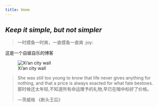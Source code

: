 ```yaml
---
title: Home
---
```

## _Keep it simple, but not simpler_

>一时摸鱼一时爽，一直摸鱼一直爽 :joy:

这是一个自娱自乐的博客


![Xi'an city wall](img/Xi'an1920X1440.jpg)

> She was still too young to know that life never gives anything for nothing, and that a price is always exacted for what fate bestows. <br>那时候还太年轻,不知道所有命运赠予的礼物,早已在暗中标好了价格。
>
>—茨威格 《断头王后》





